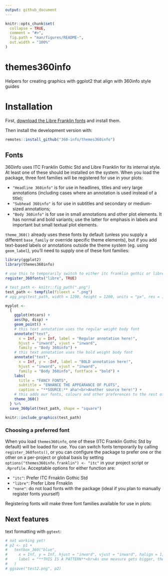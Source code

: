 ```yaml
---
output: github_document
---
```


<!-- README.md is generated from README.Rmd. Please edit that file -->

```r
knitr::opts_chunk$set(
  collapse = TRUE,
  comment = "#>",
  fig.path = "man/figures/README-",
  out.width = "100%"
)
```

# themes360info
Helpers for creating graphics with ggplot2 that align with 360info style guides

<!-- badges: start -->
<!-- badges: end -->

# Installation

First, [download the Libre Franklin fonts](https://fonts.google.com/specimen/Libre+Franklin) and install them.

Then install the development version with:

```r
remotes::install_github("360-info/themes360info")
```

## Fonts

360info uses ITC Franklin Gothic Std and Libre Franklin for its internal style. At least one of these should be installed on the system. When you load the package, three font families will be registered for use in your plots:

* `"Headline 360info"` is for use in headlines, titles and very large annotations (including cases where an annotation is used instead of a title);
* `"Subhead 360info"` is for use in subtitles and secondary or medium-sized annotations;
* `"Body 360info"` is for use in small annotations and other plot elements. It has normal and bold variants; use the latter for emphasis in labels and important but small textual plot elements.

`theme_360()` already uses these fonts by default (unless you supply a different `base_family` or override specific theme elements), but if you add text-based labels or annotations outside the theme system (eg. using `geom_label`), you'll need to supply one of these font families:

```r
library(ggplot2)
library(themes360info)

# use this to temporarily switch to either itc franklin gothic or libre franklin
register_360fonts("libre", TRUE)

# test_path <- knitr::fig_path(".png")
test_path <- tempfile(fileext = ".png")
# agg_png(test_path, width = 1200, height = 1200, units = "px", res = 150)

myplot <- 
  {
    ggplot(mtcars) +
    aes(hp, disp) +
    geom_point() +
    # this text annotation uses the regular weight body font
    annotate("text",
      x = Inf, y = Inf, label = "Regular annotation here!",
      hjust = "inward", vjust = "inward",
      family = "Body 360info") +
    # this text annotation uses the bold weight body font
    annotate("text",
      x = Inf, y = -Inf, label = "BOLD annotation here!",
      hjust = "inward", vjust = "inward",
      family = "Body 360info", fontface = "bold") +
    labs(
      title = "FANCY FONTS",
      subtitle = "ENHANCE THE APPEARANCE OF PLOTS",
      caption = "**SOURCE:** aha!<br>Another source here!") +
    # this adds our fonts, colours and other preferences to the rest of the plot
    theme_360()
  } %>%
  save_360plot(test_path, shape = "square")

knitr::include_graphics(test_path)
```

### Choosing a preferred font

When you load `themes360info`, one of these (ITC Franklin Gothic Std by default) will be loaded for use. You can switch fonts temporarily by calling `register_360fonts()`, or you can configure the package to prefer one or the other on a per-project or global basis by setting `options("themes360info.franklin") <- "itc"` in your project script or `.Rprofile`. Acceptable options for either function are:

* `"itc"`: Prefer ITC Frnaklin Gothic Std
* `"libre"`: Prefer Libre Frnaklin
* `"none"`: do not load fonts with the package (ideal if you plan to manually register fonts yourself)

Registering fonts will make three font families available for use in plots:

## Next features

text formatting with `ggtext`:

```r
# not working yet!
# p2 <- p1 +
#   textbox_360("blue",
#     x = Inf, y = Inf, hjust = "inward", vjust = "inward", halign = 1,
#     label = "**THIS IS A PATTERN**<br>As one measure gets bigger, the other gets smaller."
#   )
# ggsave("test2.png", p2)
```